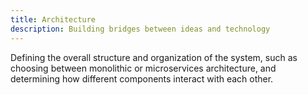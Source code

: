 ```yaml
---
title: Architecture
description: Building bridges between ideas and technology
---
```


Defining the overall structure and organization of the system, such as choosing between monolithic or microservices architecture, and determining how different components interact with each other.
